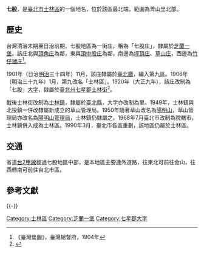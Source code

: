 {{noteTA
|1 = zh-cn:庄; zh-hk:庄; zh-tw:庄;
}}
'''七股'''，是[[臺北市|臺北市]][[士林區|士林區]]的一個地名，位於該區最北端，範圍為菁山里北部。

==歷史==
台灣清治末期至日治前期，七股地區為一街庄，稱為「七股庄」，隸屬於[[芝蘭一堡|芝蘭一堡]]。該庄北與[[頂角庄|頂角庄]]為鄰，東與[[頂中股庄|頂中股庄]]為鄰，南邊為[[坪頂_(臺北市)|坪頂庄]]、[[草山_(臺北市)|草山庄]]，西邊為[[竹仔湖庄|竹仔湖庄]]<ref>《臺灣堡圖》，臺灣總督府，1904年</ref>。

1901年（日治[[明治|明治]]三十四年）11月，該庄隸屬於[[臺北廳|臺北廳]]，編入第九區。1906年（明治三十九年）1月，第九改名「士林區」。1920年（大正九年），該庄改制為「七股」[[大字|大字]]，隸屬於[[臺北州|臺北州]][[七星郡|七星郡]][[士林街|士林街]]<ref name="地圖會說話">{{Cite web |url=http://mapstalk.blogspot.tw/2010/10/1901-2010.html |title=《臺北市沿革 1901-2010》，地圖會說話網站 |accessdate=2016-07-24 |archive-date=2016-08-16 |archive-url=https://web.archive.org/web/20160816203231/http://mapstalk.blogspot.tw/2010/10/1901-2010.html |dead-url=no }}</ref>。

戰後士林街改制為[[士林鎮|士林鎮]]，隸屬於[[臺北縣|臺北縣]]，大字亦改制為里。1949年，士林鎮與北投鎮一併改隸屬新成立的草山管理局。1950年隨著草山改名為[[陽明山|陽明山]]，草山管理局亦改名為[[陽明山管理局|陽明山管理局]]，士林鎮仍隸屬之。1968年7月臺北市改制為院轄市，士林鎮併入成為士林區。1990年3月，臺北市各區重劃，該地區仍屬於士林區。

==交通==
省道[[台2甲線|台2甲線]]經過七股地區中部，是本地區主要連外道路，往東北可前往金山，往西轉南可前往台北市區。

== 參考文獻 ==
{{Reflist}}

{{-}}
{{七星郡}}

[[Category:士林區|Category:士林區]]
[[Category:芝蘭一堡|Category:芝蘭一堡]]
[[Category:七星郡大字|Category:七星郡大字]]